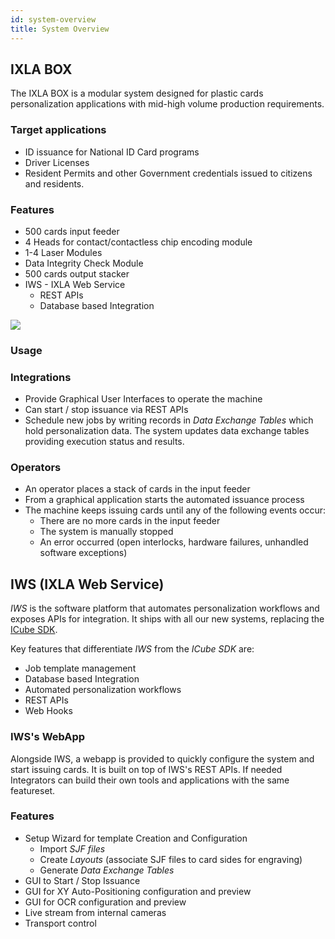 ```yaml
---
id: system-overview
title: System Overview
---
```


[icbue-sdk]:https://www.ixla.it/application-software/

## IXLA BOX 

The IXLA BOX is a modular system designed for plastic cards personalization applications with mid-high volume production requirements.

### Target applications 
- ID issuance for National ID Card programs
- Driver Licenses
- Resident Permits and other Government credentials issued to citizens and residents.

### Features
* 500 cards input feeder 
* 4 Heads for contact/contactless chip encoding module
* 1-4 Laser Modules 
* Data Integrity Check Module
* 500 cards output stacker
* IWS - IXLA Web Service
    - REST APIs 
    - Database based Integration



<div className={"svg-content-container"}>
    <div className={"flex-item"} style={{maxWidth:"80%"}}>
        <img src={imgBoxModules} />
    </div>
</div>

### Usage


<div className={"svg-content-container"}>
   <SystemSetup />
</div>

### Integrations

- Provide Graphical User Interfaces to operate the machine 
- Can start / stop issuance via REST APIs
- Schedule new jobs by writing records in *Data Exchange Tables* which hold personalization data. The system updates data exchange tables providing execution status and results. 

### Operators
- An operator places a stack of cards in the input feeder 
- From a graphical application starts the automated issuance process
- The machine keeps issuing cards until any of the following events occur:
    - There are no more cards in the input feeder 
    - The system is manually stopped
    - An error occurred (open interlocks, hardware failures, unhandled software exceptions)


## IWS (IXLA Web Service)

*IWS* is the software platform that automates personalization workflows and exposes APIs for integration. 
It ships with all our new systems, replacing the [ICube SDK][icbue-sdk].

Key features that differentiate *IWS* from the *ICube SDK* are: 

* Job template management
* Database based Integration
* Automated personalization workflows
* REST APIs
* Web Hooks


<div className={"svg-content-container"}>
    <OverView />
</div>

<!-- *IWS* sists between software integrations and the machine. 3rd party applications can provider personalization data through *Data Exchange Tables*, which are generated automatically when new *Job Templates* are created. -->

### IWS's WebApp

Alongside IWS, a webapp is provided to quickly configure the system and start issuing cards.
It is built on top of IWS's REST APIs. If needed Integrators can build their own tools and applications with the same featureset.

### Features
* Setup Wizard for template Creation and Configuration
    * Import *SJF files*
    * Create *Layouts* (associate SJF files to card sides for engraving)
    * Generate *Data Exchange Tables* 
* GUI to Start / Stop Issuance
* GUI for XY Auto-Positioning configuration and preview
* GUI for OCR configuration and preview
* Live stream from internal cameras
* Transport control

